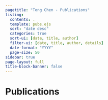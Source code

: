 ```yaml
---
pagetitle: "Tong Chen - Publications"
listing:
  contents: .
  template: pubs.ejs
  sort: "date desc"
  categories: true
  sort-ui: [date, title, author]
  filter-ui: [date, title, author, details]
  date-format: "YYYY"
  page-size: 50
sidebar: true
page-layout: full
title-block-banner: false
---
```


# Publications
